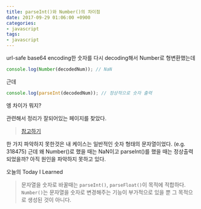 ```yaml
---
title: parseInt()와 Number()의 차이점
date: 2017-09-29 01:06:00 +0900
categories:
- javascript
tags:
- javascript
---
```


url-safe base64 encoding한 숫자를 다시 decoding해서 Number로 형변환했는데

```js
console.log(Number(decodedNum)); // NaN
```

근데

```js
console.log(parseInt(decodedNum)); // 정상적으로 숫자 출력
```

엥 차이가 뭐지?

관련해서 정리가 잘되어있는 페이지를 찾았다. 
> [참고하기](http://www.cydemy.com/openlec/view/208)

한 가지 파악하지 못한것은 내 케이스는 일반적인 숫자 형태의 문자열이었다. (e.g. 318475) 
근데 왜 Number()로 했을 때는 NaN이고 parseInt()를 했을 때는 정상출력되었을까? 
아직 원인을 파악하지 못하고 있다.

오늘의 Today I Learned
> 문자열을 숫자로 바꿀때는 `parseInt()`, `parseFloat()`이 목적에 적합하다. `Number()`는 문자열을 숫자로 변경해주는 기능이 부가적으로 있을 뿐 그 목적으로 생성된 것이 아니다. 